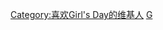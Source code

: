 {{Userbox
  |border-c = #000000
  |border-s = 1
  |id-c     = #000000
  |id-s     = 12
  |id-fc    = #000000
  |info-c   = #A9A9F5
  |info-s   = 8
  |info-fc  = #FFFFFF
  |id       = [[File:걸스데이(Girl's Day) 2015 피닉스 섬머 페스티벌 일산 킨텍스 01.jpg|63px|link=Girl's Day]]
  |info     = <div class="center">这个用户喜欢'''[[Girl's Day|{{color|#FFFFFF|Girl's Day}}]]'''<br />“'''是位Daisy'''”</div>
  |nocat    = 喜欢Girl's Day的维基人
}}
<includeonly>[[Category:喜欢Girl's Day的维基人]]</includeonly>
<noinclude>[[Category:艺人用户框模板|G]]</noinclude>